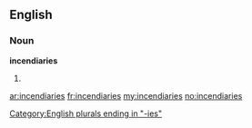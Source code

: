 ==English==

===Noun===
'''incendiaries'''

# {{plural of|[[incendiary]]}}

[[Category:English plurals ending in "-ies"]]

[[ar:incendiaries]]
[[fr:incendiaries]]
[[my:incendiaries]]
[[no:incendiaries]]